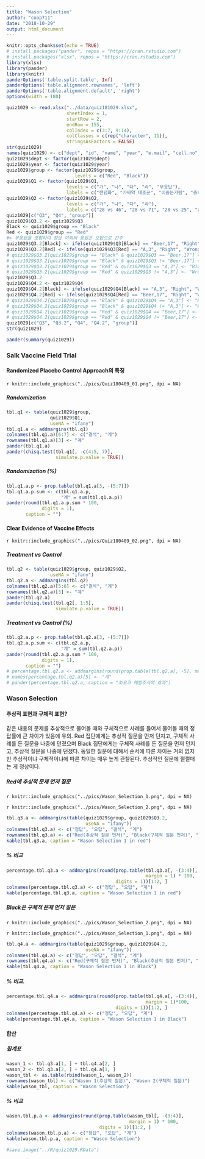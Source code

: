 ```yaml
---
title: "Wason Selection"
author: "coop711"
date: "2018-10-29"
output: html_document
---
```


```r
knitr::opts_chunk$set(echo = TRUE)
# install.packages("pander", repos = "https://cran.rstudio.com")
# install.packages("xlsx", repos = "https://cran.rstudio.com")
library(xlsx)
library(pander)
library(knitr)
panderOptions('table.split.table', Inf)
panderOptions('table.alignment.rownames', 'left')
panderOptions('table.alignment.default', 'right')
options(width = 180)
```

```r
quiz1029 <- read.xlsx("../data/quiz181029.xlsx", 
                      sheetIndex = 1, 
                      startRow = 2, 
                      endRow = 155, 
                      colIndex = c(3:7, 9:14), 
                      colClasses = c(rep("character", 11)), 
                      stringsAsFactors = FALSE)
str(quiz1029)
names(quiz1029) <- c("dept", "id", "name", "year", "e.mail", "cell.no", "Q1", "Q2", "Q3", "Q4", "group")
quiz1029$dept <- factor(quiz1029$dept)
quiz1029$year <- factor(quiz1029$year)
quiz1029$group <- factor(quiz1029$group, 
                         levels = c("Red", "Black"))
quiz1029$Q1 <- factor(quiz1029$Q1, 
                      levels = c("가", "나", "다", "라", "무응답"), 
                      labels = c("랜덤화", "가짜약 대조군", "이중눈가림", "층화", "불참"))
quiz1029$Q2 <- factor(quiz1029$Q2, 
                      levels = c("가", "나", "다", "라"), 
                      labels = c("28 vs 46", "28 vs 71", "28 vs 25", "25 vs 54"))
quiz1029[c("Q3", "Q4", "group")]
quiz1029$Q3.2 <- quiz1029$Q3
Black <- quiz1029$group == "Black"
Red <- quiz1029$group == "Red"
#> 무응답을 포함하여 정답 이외의 응답은 오답으로 간주
quiz1029$Q3.2[Black] <- ifelse(quiz1029$Q3[Black] == "Beer,17", "Right", "Wrong")
quiz1029$Q3.2[Red] <- ifelse(quiz1029$Q3[Red] == "A,3", "Right", "Wrong")
# quiz1029$Q3.2[quiz1029$group == "Black" & quiz1029$Q3 == "Beer,17"] <- "Right"
# quiz1029$Q3.2[quiz1029$group == "Black" & quiz1029$Q3 != "Beer,17"] <- "Wrong"
# quiz1029$Q3.2[quiz1029$group == "Red" & quiz1029$Q3 == "A,3"] <- "Right"
# quiz1029$Q3.2[quiz1029$group == "Red" & quiz1029$Q3 != "A,3"] <- "Wrong"
quiz1029$Q3.2
quiz1029$Q4.2 <- quiz1029$Q4
quiz1029$Q4.2[Black] <- ifelse(quiz1029$Q4[Black] == "A,3", "Right", "Wrong")
quiz1029$Q4.2[Red] <- ifelse(quiz1029$Q4[Red] == "Beer,17", "Right", "Wrong")
# quiz1029$Q4.2[quiz1029$group == "Black" & quiz1029$Q4 == "A,3"] <- "Right"
# quiz1029$Q4.2[quiz1029$group == "Black" & quiz1029$Q4 != "A,3"] <- "Wrong"
# quiz1029$Q4.2[quiz1029$group == "Red" & quiz1029$Q4 == "Beer,17"] <- "Right"
# quiz1029$Q4.2[quiz1029$group == "Red" & quiz1029$Q4 != "Beer,17"] <- "Wrong"
quiz1029[c("Q3", "Q3.2", "Q4", "Q4.2", "group")]
str(quiz1029)
```

```r
pander(summary(quiz1029))
```

### Salk Vaccine Field Trial

#### Randomized Placebo Control Approach의 특징 

`r knitr::include_graphics("../pics/Quiz180409_01.png", dpi = NA)`

##### Randomization

```r
tbl.q1 <- table(quiz1029$group, 
                quiz1029$Q1, 
                useNA = "ifany")
tbl.q1.a <- addmargins(tbl.q1)
colnames(tbl.q1.a)[6:7] <- c("결석", "계")
rownames(tbl.q1.a)[3] <- "계"
pander(tbl.q1.a)
pander(chisq.test(tbl.q1[, -c(4:5, 7)], 
                  simulate.p.value = TRUE))
```

##### Randomization (%)

```r
tbl.q1.a.p <- prop.table(tbl.q1.a[3, -(5:7)])
tbl.q1.a.p.sum <- c(tbl.q1.a.p, 
                    "계" = sum(tbl.q1.a.p))
pander(round(tbl.q1.a.p.sum * 100,
             digits = 1), 
       caption = "")
```

#### Clear Evidence of Vaccine Effects

`r knitr::include_graphics("../pics/Quiz180409_02.png", dpi = NA)`

##### Treatment vs Control

```r
tbl.q2 <- table(quiz1029$group, quiz1029$Q2, 
                useNA = "ifany")
tbl.q2.a <- addmargins(tbl.q2)
colnames(tbl.q2.a)[5:6] <- c("결석", "계")
rownames(tbl.q2.a)[3] <- "계"
pander(tbl.q2.a)
pander(chisq.test(tbl.q2[, 1:5], 
                  simulate.p.value = TRUE))
```

##### Treatment vs Control (%)

```r
tbl.q2.a.p <- prop.table(tbl.q2.a[3, -(5:7)])
tbl.q2.a.p.sum <- c(tbl.q2.a.p, 
                    "계" = sum(tbl.q2.a.p))
pander(round(tbl.q2.a.p.sum * 100, 
             digits = 1), 
       caption = "")
# percentage.tbl.q2.a <- addmargins(round(prop.table(tbl.q2.a[, -5], margin = 1)*100, digits = 1))[3, ]
# names(percentage.tbl.q2.a)[5] <- "계"
# pander(percentage.tbl.q2.a, caption = "쏘오크 예방주사의 효과")
```

### Wason Selection


#### 추상적 표현과 구체적 표현?

같은 내용의 문제를 추상적으로 물어볼 때와 구체적으로 사례를 들어서 물어볼 때의 정답률에 큰 차이가 있음에 유의. Red 집단에게는 추상적 질문을 먼저 던지고, 구체적 사례를 든 질문을 나중에 던졌으며 Black 집단에게는 구체적 사례를 든 질문을 먼저 던지고, 추상적 질문을 나중에 던졌다. 동일한 질문에 대해서 순서에 따른 차이는 거의 없지만 추상적이냐 구체적이냐에 따른 차이는 매우 높게 관찰된다. 추상적인 질문에 쩔쩔매는 게 정상이다.

##### Red에 추상적 문제 먼저 질문

`r knitr::include_graphics("../pics/Wason_Selection_1.png", dpi = NA)`

`r knitr::include_graphics("../pics/Wason_Selection_2.png", dpi = NA)`

```r
tbl.q3.a <- addmargins(table(quiz1029$group, quiz1029$Q3.2, 
                             useNA = "ifany"))
colnames(tbl.q3.a) <- c("정답", "오답", "결석", "계")
rownames(tbl.q3.a) <- c("Red(추상적 질문 먼저)", "Black(구체적 질문 먼저)", "계") 
kable(tbl.q3.a, caption = "Wason Selection 1 in red")
```

##### % 비교  

```r
percentage.tbl.q3.a <- addmargins(round(prop.table(tbl.q3.a[, -(3:4)], 
                                                   margin = 1) * 100, 
                                        digits = 1))[1:2, ]
colnames(percentage.tbl.q3.a) <- c("정답", "오답", "계")
kable(percentage.tbl.q3.a, caption = "Wason Selection 1 in red")
```

##### Black은 구체적 문제 먼저 질문 

`r knitr::include_graphics("../pics/Wason_Selection_2.png", dpi = NA)`

`r knitr::include_graphics("../pics/Wason_Selection_1.png", dpi = NA)`

```r
tbl.q4.a <- addmargins(table(quiz1029$group, quiz1029$Q4.2, 
                             useNA = "ifany"))
colnames(tbl.q4.a) <- c("정답", "오답", "결석", "계")
rownames(tbl.q4.a) <- c("Red(구체적 질문 먼저)", "Black(추상적 질문 먼저)", "계")
kable(tbl.q4.a, caption = "Wason Selection 1 in Black")
```

##### % 비교.  

```r
percentage.tbl.q4.a <- addmargins(round(prop.table(tbl.q4.a[, -(3:4)], 
                                                   margin = 1)*100, 
                                        digits = 1))[1:2, ]
colnames(percentage.tbl.q4.a) <- c("정답", "오답", "계")
kable(percentage.tbl.q4.a, caption = "Wason Selection 1 in Black")
```

#### 합산

##### 집계표

```r
wason_1 <- tbl.q3.a[1, ] + tbl.q4.a[2, ]
wason_2 <- tbl.q3.a[2, ] + tbl.q4.a[1, ]
wason_tbl <- as.table(rbind(wason_1, wason_2))
rownames(wason_tbl) <- c("Wason 1(추상적 질문)", "Wason 2(구체적 질문)")
kable(wason_tbl, caption = "Wason Selection")
```

##### % 비교

```r
wason.tbl.p.a <- addmargins(round(prop.table(wason_tbl[, -(3:4)], 
                                             margin = 1) * 100, 
                                  digits = 1))[1:2, ]
colnames(wason.tbl.p.a) <- c("정답", "오답", "계")
kable(wason.tbl.p.a, caption = "Wason Selection")
```



```r
#save.image("../R/quiz1029.RData")
```
